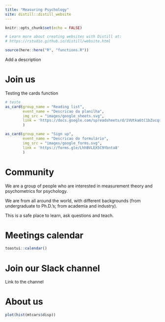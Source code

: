 ```yaml
---
title: "Measuring Psychology"
site: distill::distill_website
---
```


```r
knitr::opts_chunk$set(echo = FALSE)

# Learn more about creating websites with Distill at:
# https://rstudio.github.io/distill/website.html

```

```r
source(here::here("R", "functions.R"))
```


Add a description

<div class="headers">
<h1>Join us</h1>
</div>

Testing the cards function

```r
# teste
as_card(group_name = "Reading list",
        event_name = "Descricao da planilha",
        img_src = "images/google_sheets.svg",
        link = 'https://docs.google.com/spreadsheets/d/1VUtka6tC1bZucqsJ-8pvOM78azqjYyrIS4Dt3tCtrdg/edit#gid=0'
        )
```

```r
as_card(group_name = "Sign up",
        event_name = "Descricao do formulário",
        img_src = "images/google_forms.svg",
        link = 'https://forms.gle/LhhBVLEX5C9Ybnta8'
        )
```

<div class="headers">
<h1>Community</h1>
</div>

We are a group of people who are interested in measurement theory and psychometrics for psychology.

We are from all around the world, with different backgrounds (from undergraduate to Ph.D.'s; from academia and industry).

This is a safe place to learn, ask questions and teach.

<div class="headers">
<h1>Meetings calendar</h1>
</div>

```r
toastui::calendar()

```


<div class="headers">
<h1>Join our Slack channel</h1>
</div>

Link to the channel

<div class="headers">
<h1>About us</h1>
</div>

```r
plot(hist(mtcars$disp))
```
